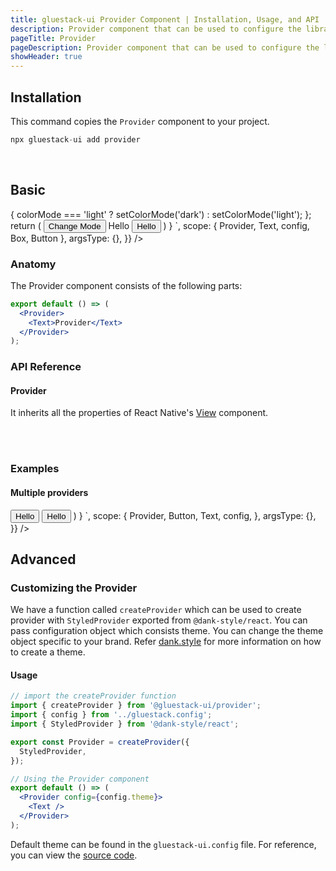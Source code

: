 ```yaml
---
title: gluestack-ui Provider Component | Installation, Usage, and API
description: Provider component that can be used to configure the library. It consists of StyledProvider, OverlayProvider and ToastProvider internally.
pageTitle: Provider
pageDescription: Provider component that can be used to configure the library. It consists of StyledProvider, OverlayProvider and ToastProvider internally.
showHeader: true
---
```



<Meta title="components/Provider/Provider" />



## Installation

This command copies the `Provider` component to your project.

```jsx
npx gluestack-ui add provider
```

<br />

## Basic

<AppProvider>
  <CodePreview
    showComponentRenderer={true}
    showArgsController={false}
    metaData={{
      code: `
// import { Provider } from './components';
// import { config } from '../gluestack.config';
function App(){
    const [colorMode, setColorMode] = React.useState('dark');
  const toggleColorMode = async () => {
    colorMode === 'light' ? setColorMode('dark') : setColorMode('light');
  };
  return (
         <Provider config={config.theme} colorMode={colorMode}>
        <Box w={100}>
          <Button onPress={toggleColorMode}>
            <Button.Text>Change Mode</Button.Text>
          </Button>
          <Pressable bg="$pink600" mb={'$4'}>
            <Text>Hello</Text>
          </Pressable>
          <Provider
            config={{
              ...config.theme,
              tokens: {
                ...config.theme.tokens,
                colors: { ...config.theme.tokens.colors, pink600: 'red' },
              },
            }}
          >
            <Button bg="$pink600" sx={{ _dark: { bg: '$pink600' } }}>
              <Text>Hello</Text>
            </Button>
          </Provider>
        </Box>
      </Provider>
  )
}
`,
scope: {
Provider,
Text,
config,
Box,
Button
},
argsType: {},
}}
/>

</AppProvider>
<br />

### Anatomy

The Provider component consists of the following parts:

```jsx
export default () => (
  <Provider>
    <Text>Provider</Text>
  </Provider>
);
```

### API Reference

#### Provider

It inherits all the properties of React Native's [View](https://reactnative.dev/docs/view#props) component.

<br />
<br />

### Examples

#### Multiple providers

<AppProvider>
  <CodePreview
    showComponentRenderer={true}
    showArgsController={false}
    metaData={{
      code: `
function App(){
  return (
    <Provider config={config.theme}>
      <Button
        bg="$amber100"
        mb="$5"
      >
        <Button.Text sx={{
          _light: {
            color: 'black',
          }
        }}>Hello</Button.Text>
      </Button>
      <Provider
        config={{
          ...config.theme,
          tokens: { ...config.theme.tokens, colors: { ...config.theme.tokens.colors,amber100: 'red' } },
        }}
      >
        <Button bg="$amber100" sx={{ _dark: { bg: '$amber100' } }}>
          <Button.Text color="$black">Hello</Button.Text>
        </Button>
      </Provider>
    </Provider>
        )
      }
`,
      scope: {
        Provider,
        Button,
        Text,
        config,
      },
      argsType: {},
    }}
  />
</AppProvider>

<br />

## Advanced

### Customizing the Provider

We have a function called `createProvider` which can be used to create provider with `StyledProvider` exported from `@dank-style/react`. You can pass configuration object which consists theme. You can change the theme object specific to your brand. Refer [dank.style](https://dank.style/) for more information on how to create a theme.

#### Usage

```jsx
// import the createProvider function
import { createProvider } from '@gluestack-ui/provider';
import { config } from '../gluestack.config';
import { StyledProvider } from '@dank-style/react';

export const Provider = createProvider({
  StyledProvider,
});

// Using the Provider component
export default () => (
  <Provider config={config.theme}>
    <Text />
  </Provider>
);
```

Default theme can be found in the `gluestack-ui.config` file. For reference, you can view the [source code](https://github.com/gluestack/gluestack-ui/blob/main/example/storybook/src/gluestack-ui.config.ts).
